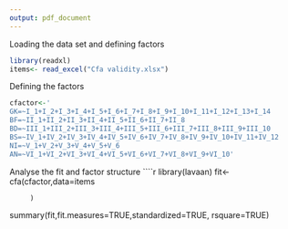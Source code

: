 ```yaml
---
output: pdf_document
---
```



Loading the data set and defining factors
````r
library(readxl)
items<- read_excel("Cfa validity.xlsx")
````


Defining the factors
````r
cfactor<-'
GK=~I_1+I_2+I_3+I_4+I_5+I_6+I_7+I_8+I_9+I_10+I_11+I_12+I_13+I_14
BF=~II_1+II_2+II_3+II_4+II_5+II_6+II_7+II_8
BD=~III_1+III_2+III_3+III_4+III_5+III_6+III_7+III_8+III_9+III_10
BS=~IV_1+IV_2+IV_3+IV_4+IV_5+IV_6+IV_7+IV_8+IV_9+IV_10+IV_11+IV_12
NI=~V_1+V_2+V_3+V_4+V_5+V_6
AN=~VI_1+VI_2+VI_3+VI_4+VI_5+VI_6+VI_7+VI_8+VI_9+VI_10'
````

Analyse the fit and factor structure
````r
library(lavaan)
fit<-cfa(cfactor,data=items
         
         )
summary(fit,fit.measures=TRUE,standardized=TRUE, rsquare=TRUE)

